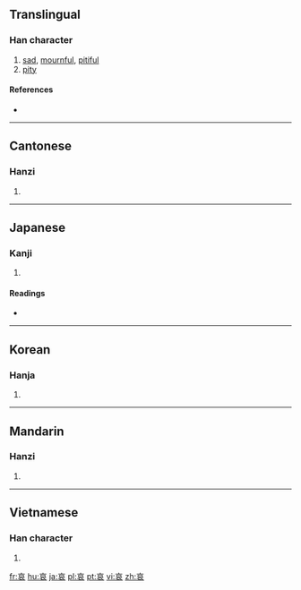 ==Translingual==

===Han character===
{{Han char|rn=30|rad=口|as=06|sn=9|four=0073<sub>2</sub>|canj=卜口竹女 (YRHV)}}

# [[sad]], [[mournful]], [[pitiful]]
# [[pity]]

====References====
* {{Han ref|kx=0188.110|dkj=03580|dj=0407.110|hdz=10620.100|uh=54C0|ud=21696|bh=AB73|bd=43891}}

----

==Cantonese==

===Hanzi===
{{yue-hanzi|jyut=|y=oi1}}

# {{defn|Cantonese|sort=口06}}

----

==Japanese==

===Kanji===
{{ja-kanji|grade=c|rs=口06}}

# {{defn|Japanese}}

====Readings====
* {{ja-readings|on=[[あい]] (ai)|kun=[[あわれ]] (aware), [[あわれむ]] (awaremu), [[かなしい]] (kanashii)}}

----

==Korean==

===Hanja===
{{ko-hanja|hangeul=애|rv=ae|mr=ae}}

# {{defn|Korean|sort=口06}}

----

==Mandarin==

===Hanzi===
{{cmn-hanzi|pin=[[āi]] ([[ai1]])|wg=ai<sup>1</sup>}}

# {{defn|Mandarin|sort=口06}}

----

==Vietnamese==

===Han character===
{{vi-hantu|[[ai]]|rs=口06}}

# {{defn|Vietnamese|sort=口06}}

[[fr:哀]]
[[hu:哀]]
[[ja:哀]]
[[pl:哀]]
[[pt:哀]]
[[vi:哀]]
[[zh:哀]]